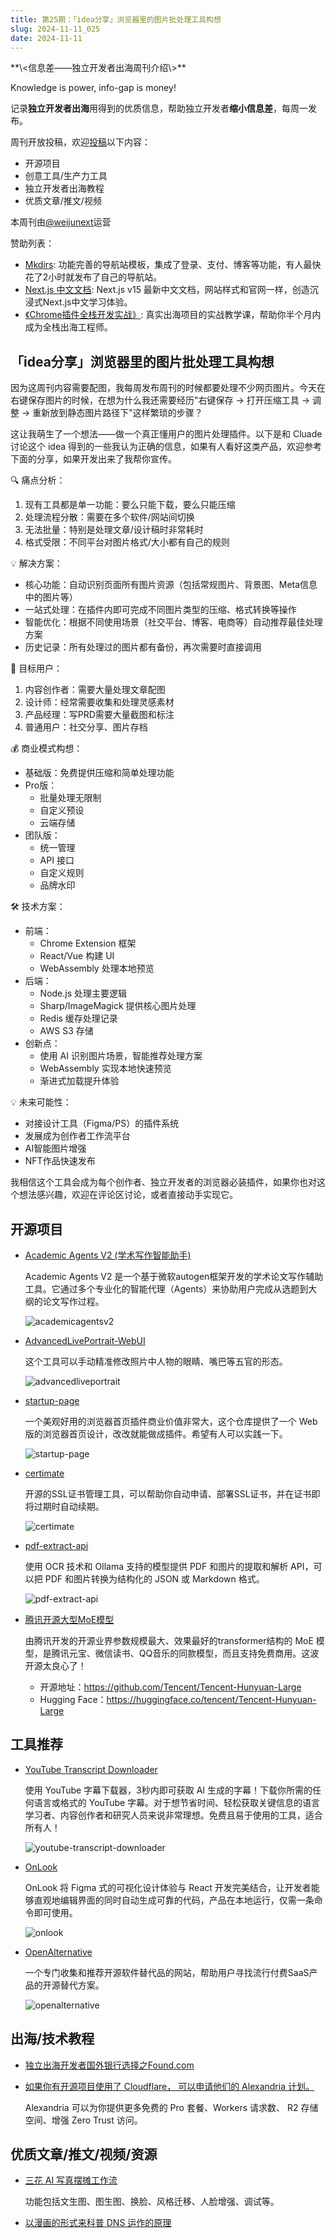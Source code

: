 ```yaml
---
title: 第25期：「idea分享」浏览器里的图片批处理工具构想
slug: 2024-11-11_025
date: 2024-11-11
---
```


<Aside showSponsor={0}>
**\<信息差——独立开发者出海周刊介绍\>**

Knowledge is power, info-gap is money!

记录**独立开发者出海**用得到的优质信息，帮助独立开发者**缩小信息差**，每周一发布。

周刊开放投稿，欢迎[投稿](https://github.com/weijunext/gapis.money/issues)以下内容：
- 开源项目
- 创意工具/生产力工具
- 独立开发者出海教程
- 优质文章/推文/视频

本周刊由[@weijunext](https://x.com/intent/follow?screen_name=weijunext)运营


赞助列表：
- [Mkdirs](https://mkdirs.com?via=share/): 功能完善的导航站模板，集成了登录、支付、博客等功能，有人最快花了2小时就发布了自己的导航站。
- [Next.js 中文文档](https://nextjscn.org/docs?utm_source=gapis.money): Next.js v15 最新中文文档，网站样式和官网一样，创造沉浸式Next.js中文学习体验。
- [《Chrome插件全栈开发实战》](https://xiaobot.net/p/ship-ph-copilot?refer=1e5db497-8ed5-461b-af85-e71cb80e3787): 真实出海项目的实战教学课，帮助你半个月内成为全栈出海工程师。
</Aside>

## 「idea分享」浏览器里的图片批处理工具构想

因为这周刊内容需要配图，我每周发布周刊的时候都要处理不少网页图片。今天在右键保存图片的时候，在想为什么我还需要经历"右键保存 -> 打开压缩工具 -> 调整 -> 重新放到静态图片路径下"这样繁琐的步骤？

这让我萌生了一个想法——做一个真正懂用户的图片处理插件。以下是和 Cluade 讨论这个 idea 得到的一些我认为正确的信息，如果有人看好这类产品，欢迎参考下面的分享，如果开发出来了我帮你宣传。

🔍 痛点分析：
  1. 现有工具都是单一功能：要么只能下载，要么只能压缩
  2. 处理流程分散：需要在多个软件/网站间切换
  3. 无法批量：特别是处理文章/设计稿时非常耗时
  4. 格式受限：不同平台对图片格式/大小都有自己的规则

💡 解决方案：
  - 核心功能：自动识别页面所有图片资源（包括常规图片、背景图、Meta信息中的图片等）
  - 一站式处理：在插件内即可完成不同图片类型的压缩、格式转换等操作
  - 智能优化：根据不同使用场景（社交平台、博客、电商等）自动推荐最佳处理方案
  - 历史记录：所有处理过的图片都有备份，再次需要时直接调用

🎯 目标用户：
  1. 内容创作者：需要大量处理文章配图
  2. 设计师：经常需要收集和处理灵感素材
  3. 产品经理：写PRD需要大量截图和标注
  4. 普通用户：社交分享、图片存档

💰 商业模式构想：
  - 基础版：免费提供压缩和简单处理功能
  - Pro版：
    * 批量处理无限制
    * 自定义预设
    * 云端存储
  - 团队版：
    * 统一管理
    * API 接口
    * 自定义规则
    * 品牌水印

🛠 技术方案：
  - 前端：
    - Chrome Extension 框架
    - React/Vue 构建 UI
    - WebAssembly 处理本地预览
  - 后端：
    - Node.js 处理主要逻辑
    - Sharp/ImageMagick 提供核心图片处理
    - Redis 缓存处理记录
    - AWS S3 存储
  - 创新点：
    - 使用 AI 识别图片场景，智能推荐处理方案
    - WebAssembly 实现本地快速预览
    - 渐进式加载提升体验

💡 未来可能性：
  - 对接设计工具（Figma/PS）的插件系统
  - 发展成为创作者工作流平台
  - AI智能图片增强
  - NFT作品快速发布

我相信这个工具会成为每个创作者、独立开发者的浏览器必装插件，如果你也对这个想法感兴趣，欢迎在评论区讨论，或者直接动手实现它。

## 开源项目

- [Academic Agents V2 (学术写作智能助手)](https://github.com/anarchysaiko/academicagentsV2)

  Academic Agents V2 是一个基于微软autogen框架开发的学术论文写作辅助工具。它通过多个专业化的智能代理（Agents）来协助用户完成从选题到大纲的论文写作过程。

  ![academicagentsv2](/assets/025/academicagentsv2.webp)

- [AdvancedLivePortrait-WebUI](https://github.com/jhj0517/AdvancedLivePortrait-WebUI)

  这个工具可以手动精准修改照片中人物的眼睛、嘴巴等五官的形态。

  ![advancedliveportrait](/assets/025/advancedliveportrait.gif)

- [startup-page](https://github.com/timothypholmes/startup-page)

  一个美观好用的浏览器首页插件商业价值非常大，这个仓库提供了一个 Web 版的浏览器首页设计，改改就能做成插件。希望有人可以实践一下。

  ![startup-page](/assets/025/startup-page.webp)

- [certimate](https://github.com/usual2970/certimate)

  开源的SSL证书管理工具，可以帮助你自动申请、部署SSL证书，并在证书即将过期时自动续期。

  ![certimate](/assets/025/certimate.webp)

- [pdf-extract-api](https://github.com/CatchTheTornado/pdf-extract-api)

  使用 OCR 技术和 Ollama 支持的模型提供 PDF 和图片的提取和解析 API，可以把 PDF 和图片转换为结构化的 JSON 或 Markdown 格式。

  ![pdf-extract-api](/assets/025/pdf-extract-api.webp)

- [腾讯开源大型MoE模型](https://llm.hunyuan.tencent.com/)

  由腾讯开发的开源业界参数规模最大、效果最好的transformer结构的 MoE 模型，是腾讯元宝、微信读书、QQ音乐的同款模型，而且支持免费商用。这波开源太良心了！

  - 开源地址：https://github.com/Tencent/Tencent-Hunyuan-Large
  - Hugging Face：https://huggingface.co/tencent/Tencent-Hunyuan-Large

## 工具推荐

- [YouTube Transcript Downloader](https://notegpt.io/youtube-transcript-downloader)

  使用 YouTube 字幕下载器，3秒内即可获取 AI 生成的字幕！下载你所需的任何语言或格式的 YouTube 字幕。对于想节省时间、轻松获取关键信息的语言学习者、内容创作者和研究人员来说非常理想。免费且易于使用的工具，适合所有人！

  ![youtube-transcript-downloader](/assets/025/youtube-transcript-downloader.webp)

- [OnLook](https://onlook.dev/)

  OnLook 将 Figma 式的可视化设计体验与 React 开发完美结合，让开发者能够直观地编辑界面的同时自动生成可靠的代码，产品在本地运行，仅需一条命令即可使用。

  ![onlook](/assets/025/onlook.avif)

- [OpenAlternative](https://openalternative.co/)

  一个专门收集和推荐开源软件替代品的网站，帮助用户寻找流行付费SaaS产品的开源替代方案。

  ![openalternative](/assets/025/openalternative.webp)

## 出海/技术教程

- [独立出海开发者国外银行选择之Found.com](https://mp.weixin.qq.com/s/TnEZa3zi3W2wLKjBunq7yw)

- [如果你有开源项目使用了 Cloudflare， 可以申请他们的 Alexandria 计划。](https://x.com/ccbikai/status/1842419953661509816)

  Alexandria 可以为你提供更多免费的 Pro 套餐、Workers 请求数、 R2 存储空间、增强 Zero Trust 访问。


## 优质文章/推文/视频/资源

- [三花 AI 写真摆摊工作流](https://openart.ai/workflows/xJZCcVlFOQZIWswRUhjo)

  功能包括文生图、图生图、换脸、风格迁移、人脸增强、调试等。

- [以漫画的形式来科普 DNS 运作的原理](https://howdns.works/)
